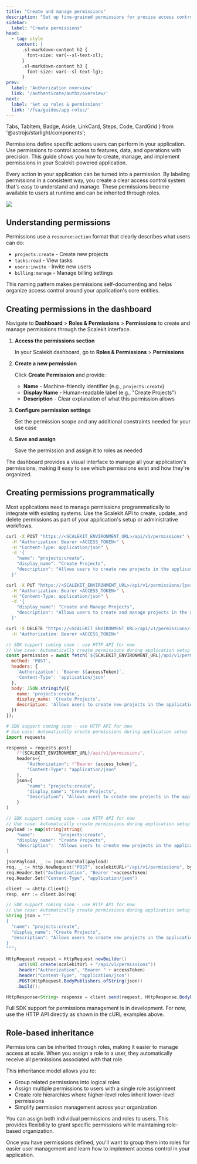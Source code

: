 ```yaml
---
title: "Create and manage permissions"
description: "Set up fine-grained permissions for precise access control in your application"
sidebar:
  label: "Create permissions"
head:
  - tag: style
    content: |
      .sl-markdown-content h2 {
        font-size: var(--sl-text-xl);
      }
      .sl-markdown-content h3 {
        font-size: var(--sl-text-lg);
      }
prev:
  label: 'Authorization overview'
  link: '/authenticate/authz/overview/'
next:
  label: 'Set up roles & permissions'
  link: '/fsa/guides/app-roles/'
---
```


  Tabs, TabItem, Badge, Aside, LinkCard, Steps, Code, CardGrid
} from '@astrojs/starlight/components';

Permissions define specific actions users can perform in your application. Use permissions to control access to features, data, and operations with precision. This guide shows you how to create, manage, and implement permissions in your Scalekit-powered application.

Every action in your application can be turned into a permission. By labeling permissions in a consistent way, you create a clear access control system that's easy to understand and manage. These permissions become available to users at runtime and can be inherited through roles.

![](@/assets/docs/create-permissions/permissions-screenshot.png)

## Understanding permissions

Permissions use a `resource:action` format that clearly describes what users can do:

- `projects:create` - Create new projects
- `tasks:read` - View tasks
- `users:invite` - Invite new users
- `billing:manage` - Manage billing settings

This naming pattern makes permissions self-documenting and helps organize access control around your application's core entities.

## Creating permissions in the dashboard

Navigate to **Dashboard** > **Roles & Permissions** > **Permissions** to create and manage permissions through the Scalekit interface.

<Steps>

1. **Access the permissions section**

   In your Scalekit dashboard, go to **Roles & Permissions** > **Permissions**

2. **Create a new permission**

   Click **Create Permission** and provide:
   - **Name** - Machine-friendly identifier (e.g., `projects:create`)
   - **Display Name** - Human-readable label (e.g., "Create Projects")
   - **Description** - Clear explanation of what this permission allows

3. **Configure permission settings**

   Set the permission scope and any additional constraints needed for your use case

4. **Save and assign**

   Save the permission and assign it to roles as needed

</Steps>

The dashboard provides a visual interface to manage all your application's permissions, making it easy to see which permissions exist and how they're organized.

## Creating permissions programmatically

Most applications need to manage permissions programmatically to integrate with existing systems. Use the Scalekit API to create, update, and delete permissions as part of your application's setup or administrative workflows.

<Tabs syncKey="tech-stack">
<TabItem value="curl" label="cURL">

```bash title="Create permission" wrap frame="terminal"
curl -X POST "https://<SCALEKIT_ENVIRONMENT_URL>/api/v1/permissions" \
  -H "Authorization: Bearer <ACCESS_TOKEN>" \
  -H "Content-Type: application/json" \
  -d '{
    "name": "projects:create",
    "display_name": "Create Projects",
    "description": "Allows users to create new projects in the application"
  }'
```

```bash title="Update permission" wrap frame="terminal"
curl -X PUT "https://<SCALEKIT_ENVIRONMENT_URL>/api/v1/permissions/{permission_id}" \
  -H "Authorization: Bearer <ACCESS_TOKEN>" \
  -H "Content-Type: application/json" \
  -d '{
    "display_name": "Create and Manage Projects",
    "description": "Allows users to create and manage projects in the application"
  }'
```

```bash title="Delete permission" wrap frame="terminal"
curl -X DELETE "https://<SCALEKIT_ENVIRONMENT_URL>/api/v1/permissions/{permission_id}" \
  -H "Authorization: Bearer <ACCESS_TOKEN>"
```

</TabItem>
<TabItem value="node" label="Node.js">

```javascript title="Create permission" wrap frame="terminal"
// SDK support coming soon - use HTTP API for now
// Use case: Automatically create permissions during application setup
const permission = await fetch(`${SCALEKIT_ENVIRONMENT_URL}/api/v1/permissions`, {
  method: 'POST',
  headers: {
    'Authorization': `Bearer ${accessToken}`,
    'Content-Type': 'application/json'
  },
  body: JSON.stringify({
    name: 'projects:create',
    display_name: 'Create Projects',
    description: 'Allows users to create new projects in the application'
  })
});
```

</TabItem>
<TabItem value="python" label="Python">

```python title="Create permission" wrap frame="terminal"
# SDK support coming soon - use HTTP API for now
# Use case: Automatically create permissions during application setup
import requests

response = requests.post(
    f"{SCALEKIT_ENVIRONMENT_URL}/api/v1/permissions",
    headers={
        "Authorization": f"Bearer {access_token}",
        "Content-Type": "application/json"
    },
    json={
        "name": "projects:create",
        "display_name": "Create Projects",
        "description": "Allows users to create new projects in the application"
    }
)
```

</TabItem>
<TabItem value="go" label="Go">

```go title="Create permission" wrap frame="terminal"
// SDK support coming soon - use HTTP API for now
// Use case: Automatically create permissions during application setup
payload := map[string]string{
    "name":         "projects:create",
    "display_name": "Create Projects",
    "description":  "Allows users to create new projects in the application",
}

jsonPayload, _ := json.Marshal(payload)
req, _ := http.NewRequest("POST", scalekitURL+"/api/v1/permissions", bytes.NewBuffer(jsonPayload))
req.Header.Set("Authorization", "Bearer "+accessToken)
req.Header.Set("Content-Type", "application/json")

client := &http.Client{}
resp, err := client.Do(req)
```

</TabItem>
<TabItem value="java" label="Java">

```java title="Create permission" wrap frame="terminal"
// SDK support coming soon - use HTTP API for now
// Use case: Automatically create permissions during application setup
String json = """
{
  "name": "projects:create",
  "display_name": "Create Projects",
  "description": "Allows users to create new projects in the application"
}
""";

HttpRequest request = HttpRequest.newBuilder()
    .uri(URI.create(scalekitUrl + "/api/v1/permissions"))
    .header("Authorization", "Bearer " + accessToken)
    .header("Content-Type", "application/json")
    .POST(HttpRequest.BodyPublishers.ofString(json))
    .build();

HttpResponse<String> response = client.send(request, HttpResponse.BodyHandlers.ofString());
```

</TabItem>
</Tabs>

<Aside type="tip" title="SDK support coming soon">
Full SDK support for permissions management is in development. For now, use the HTTP API directly as shown in the cURL examples above.
</Aside>


## Role-based inheritance

Permissions can be inherited through roles, making it easier to manage access at scale. When you assign a role to a user, they automatically receive all permissions associated with that role.

This inheritance model allows you to:
- Group related permissions into logical roles
- Assign multiple permissions to users with a single role assignment
- Create role hierarchies where higher-level roles inherit lower-level permissions
- Simplify permission management across your organization

<Aside type="tip" title="Combine individual permissions with roles">
You can assign both individual permissions and roles to users. This provides flexibility to grant specific permissions while maintaining role-based organization.
</Aside>


Once you have permissions defined, you'll want to group them into roles for easier user management and learn how to implement access control in your application.
